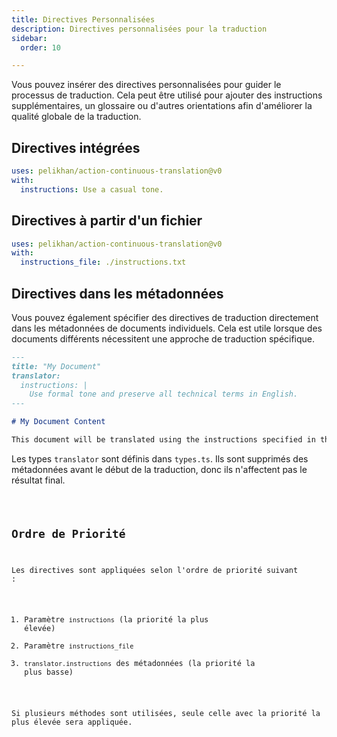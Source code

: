 ```yaml
---
title: Directives Personnalisées
description: Directives personnalisées pour la traduction
sidebar:
  order: 10

---
```



Vous pouvez insérer des directives personnalisées pour guider le processus de traduction. Cela peut être utilisé pour ajouter des instructions supplémentaires, un glossaire ou d'autres orientations afin d'améliorer la qualité globale de la traduction.

## Directives intégrées

```yaml title=".github/workflows/ct.yml" "instructions: Use a casual tone."
uses: pelikhan/action-continuous-translation@v0
with:
  instructions: Use a casual tone.
```

## Directives à partir d'un fichier

```yaml title=".github/workflows/ct.yml" "instructions_file: ./instructions.txt"
uses: pelikhan/action-continuous-translation@v0
with:
  instructions_file: ./instructions.txt
```

## Directives dans les métadonnées

Vous pouvez également spécifier des directives de traduction directement dans les métadonnées de documents individuels. Cela est utile lorsque des documents différents nécessitent une approche de traduction spécifique.

```markdown title="example.md"
---
title: "My Document"
translator:
  instructions: |
    Use formal tone and preserve all technical terms in English.
---

# My Document Content

This document will be translated using the instructions specified in the frontmatter.
```

Les types `translator` sont définis dans `types.ts`. Ils sont supprimés des métadonnées avant le début de la traduction, donc ils n'affectent pas le résultat final.

<Code lang="ts" code={types} title="Types de configuration" />

## Ordre de Priorité

Les directives sont appliquées selon l'ordre de priorité suivant :

1. Paramètre `instructions` (la priorité la plus élevée)
2. Paramètre `instructions_file`
3. `translator.instructions` des métadonnées (la priorité la plus basse)

Si plusieurs méthodes sont utilisées, seule celle avec la priorité la plus élevée sera appliquée.
